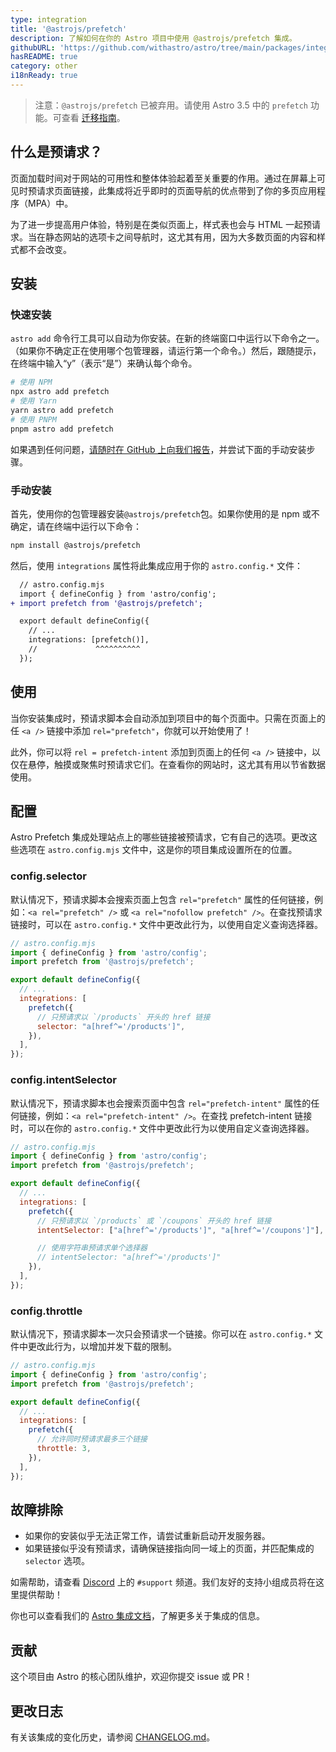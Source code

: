```yaml
---
type: integration
title: '@astrojs/prefetch'
description: 了解如何在你的 Astro 项目中使用 @astrojs/prefetch 集成。
githubURL: 'https://github.com/withastro/astro/tree/main/packages/integrations/prefetch/'
hasREADME: true
category: other
i18nReady: true
---
```


> 注意：`@astrojs/prefetch` 已被弃用。请使用 Astro 3.5 中的 `prefetch` 功能。可查看 [迁移指南](/zh-cn/guides/prefetch/#从-astrojsprefetch-迁移)。

## 什么是预请求？

页面加载时间对于网站的可用性和整体体验起着至关重要的作用。通过在屏幕上可见时预请求页面链接，此集成将近乎即时的页面导航的优点带到了你的多页应用程序（MPA）中。

为了进一步提高用户体验，特别是在类似页面上，样式表也会与 HTML 一起预请求。当在静态网站的选项卡之间导航时，这尤其有用，因为大多数页面的内容和样式都不会改变。

## 安装

### 快速安装

`astro add` 命令行工具可以自动为你安装。在新的终端窗口中运行以下命令之一。（如果你不确定正在使用哪个包管理器，请运行第一个命令。）然后，跟随提示，在终端中输入“y”（表示“是”）来确认每个命令。

```sh
# 使用 NPM
npx astro add prefetch
# 使用 Yarn
yarn astro add prefetch
# 使用 PNPM
pnpm astro add prefetch
```

如果遇到任何问题，[请随时在 GitHub 上向我们报告](https://github.com/withastro/astro/issues)，并尝试下面的手动安装步骤。

### 手动安装

首先，使用你的包管理器安装`@astrojs/prefetch`包。如果你使用的是 npm 或不确定，请在终端中运行以下命令：

```sh
npm install @astrojs/prefetch
```

然后，使用 `integrations` 属性将此集成应用于你的 `astro.config.*` 文件：

```diff lang="js" "prefetch()"
  // astro.config.mjs
  import { defineConfig } from 'astro/config';
+ import prefetch from '@astrojs/prefetch';

  export default defineConfig({
    // ...
    integrations: [prefetch()],
    //             ^^^^^^^^^^
  });
```

## 使用

当你安装集成时，预请求脚本会自动添加到项目中的每个页面中。只需在页面上的任 `<a />` 链接中添加 `rel="prefetch"`，你就可以开始使用了！

此外，你可以将 `rel = prefetch-intent` 添加到页面上的任何 `<a />` 链接中，以仅在悬停，触摸或聚焦时预请求它们。在查看你的网站时，这尤其有用以节省数据使用。

## 配置

Astro Prefetch 集成处理站点上的哪些链接被预请求，它有自己的选项。更改这些选项在 `astro.config.mjs` 文件中，这是你的项目集成设置所在的位置。

### config.selector

默认情况下，预请求脚本会搜索页面上包含 `rel="prefetch"` 属性的任何链接，例如：`<a rel="prefetch" />` 或 `<a rel="nofollow prefetch" />`。在查找预请求链接时，可以在 `astro.config.*` 文件中更改此行为，以使用自定义查询选择器。

```js
// astro.config.mjs
import { defineConfig } from 'astro/config';
import prefetch from '@astrojs/prefetch';

export default defineConfig({
  // ...
  integrations: [
    prefetch({
      // 只预请求以 `/products` 开头的 href 链接
      selector: "a[href^='/products']",
    }),
  ],
});
```

### config.intentSelector

默认情况下，预请求脚本也会搜索页面中包含 `rel="prefetch-intent"` 属性的任何链接，例如：`<a rel="prefetch-intent" />`。在查找 prefetch-intent 链接时，可以在你的 `astro.config.*` 文件中更改此行为以使用自定义查询选择器。

```js
// astro.config.mjs
import { defineConfig } from 'astro/config';
import prefetch from '@astrojs/prefetch';

export default defineConfig({
  // ...
  integrations: [
    prefetch({
      // 只预请求以 `/products` 或 `/coupons` 开头的 href 链接
      intentSelector: ["a[href^='/products']", "a[href^='/coupons']"],

      // 使用字符串预请求单个选择器
      // intentSelector: "a[href^='/products']"
    }),
  ],
});
```

### config.throttle

默认情况下，预请求脚本一次只会预请求一个链接。你可以在 `astro.config.*` 文件中更改此行为，以增加并发下载的限制。

```js
// astro.config.mjs
import { defineConfig } from 'astro/config';
import prefetch from '@astrojs/prefetch';

export default defineConfig({
  // ...
  integrations: [
    prefetch({
      // 允许同时预请求最多三个链接
      throttle: 3,
    }),
  ],
});
```

## 故障排除

*  如果你的安装似乎无法正常工作，请尝试重新启动开发服务器。
*  如果链接似乎没有预请求，请确保链接指向同一域上的页面，并匹配集成的 `selector` 选项。

如需帮助，请查看 [Discord](https://astro.build/chat) 上的 `#support` 频道。我们友好的支持小组成员将在这里提供帮助！

你也可以查看我们的 [Astro 集成文档][astro-integration]，了解更多关于集成的信息。


## 贡献

这个项目由 Astro 的核心团队维护，欢迎你提交 issue 或 PR！

## 更改日志

有关该集成的变化历史，请参阅 [CHANGELOG.md](https://github.com/withastro/astro/tree/main/packages/integrations/prefetch/CHANGELOG.md)。

[astro-integration]: /zh-cn/guides/integrations-guide/


